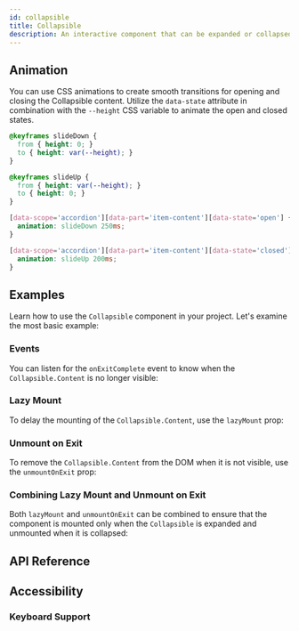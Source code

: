 ```yaml
---
id: collapsible
title: Collapsible
description: An interactive component that can be expanded or collapsed.
---
```


<ComponentPreview id="Collapsible" />

## Animation

You can use CSS animations to create smooth transitions for opening and closing the Collapsible
content. Utilize the `data-state` attribute in combination with the `--height` CSS variable to
animate the open and closed states.

```css
@keyframes slideDown {
  from { height: 0; }
  to { height: var(--height); }
}

@keyframes slideUp {
  from { height: var(--height); }
  to { height: 0; }
}

[data-scope='accordion'][data-part='item-content'][data-state='open'] {
  animation: slideDown 250ms;
}

[data-scope='accordion'][data-part='item-content'][data-state='closed'] {
  animation: slideUp 200ms;
}
```

## Examples

Learn how to use the `Collapsible` component in your project. Let's examine the most basic example:

<Example id="basic" />

### Events

You can listen for the `onExitComplete` event to know when the `Collapsible.Content` is no longer
visible:

<Example id="on-exit-complete" />

### Lazy Mount

To delay the mounting of the `Collapsible.Content`, use the `lazyMount` prop:

<Example id="lazy-mount" />

### Unmount on Exit

To remove the `Collapsible.Content` from the DOM when it is not visible, use the `unmountOnExit`
prop:

<Example id="unmount-on-exit" />

### Combining Lazy Mount and Unmount on Exit

Both `lazyMount` and `unmountOnExit` can be combined to ensure that the component is mounted only
when the `Collapsible` is expanded and unmounted when it is collapsed:

<Example id="lazy-mount-and-unmount-on-exit" />

## API Reference

<ComponentTypes id="collapsible" />

## Accessibility

### Keyboard Support

<KeyBindingsTable id="collapsible" />
